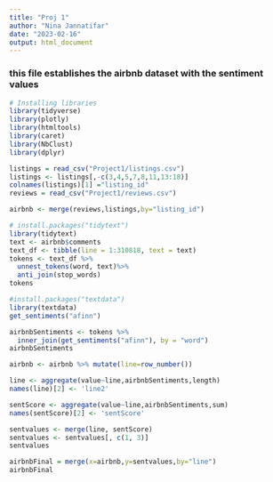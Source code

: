 ```yaml
---
title: "Proj 1"
author: "Nina Jannatifar"
date: "2023-02-16"
output: html_document
---
```

### this file establishes the airbnb dataset with the sentiment values

```r
# Installing libraries
library(tidyverse)
library(plotly)
library(htmltools)
library(caret)
library(NbClust)
library(dplyr)
```

```r
listings = read_csv("Project1/listings.csv")
listings <- listings[,-c(3,4,5,7,8,11,13:18)]
colnames(listings)[1] ="listing_id"
reviews = read_csv("Project1/reviews.csv")
```

```r
airbnb <- merge(reviews,listings,by="listing_id")
```

```r
# install.packages("tidytext")
library(tidytext)
text <- airbnb$comments
text_df <- tibble(line = 1:310818, text = text)
tokens <- text_df %>%
  unnest_tokens(word, text)%>%
  anti_join(stop_words)
tokens
```

```r
#install.packages("textdata")
library(textdata)
get_sentiments("afinn")
```
```r
airbnbSentiments <- tokens %>%
  inner_join(get_sentiments("afinn"), by = "word")
airbnbSentiments
```
```r
airbnb <- airbnb %>% mutate(line=row_number())
```

```r
line <- aggregate(value~line,airbnbSentiments,length)
names(line)[2] <- 'line2'

sentScore <- aggregate(value~line,airbnbSentiments,sum)
names(sentScore)[2] <- 'sentScore'

sentvalues <- merge(line, sentScore)
sentvalues <- sentvalues[, c(1, 3)]
sentvalues
```

```r
airbnbFinal = merge(x=airbnb,y=sentvalues,by="line")
airbnbFinal
```

